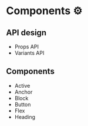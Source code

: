# Components ⚙️

## API design

- <Link to="/components/props">Props API</Link>
- <Link to="/components/variants">Variants API</Link>

## Components

- <Link to="/components/active">Active</Link>
- <Link to="/components/anchor">Anchor</Link>
- <Link to="/components/block">Block</Link>
- <Link to="/components/button">Button</Link>
- <Link to="/components/flex">Flex</Link>
- <Link to="/components/heading">Heading</Link>